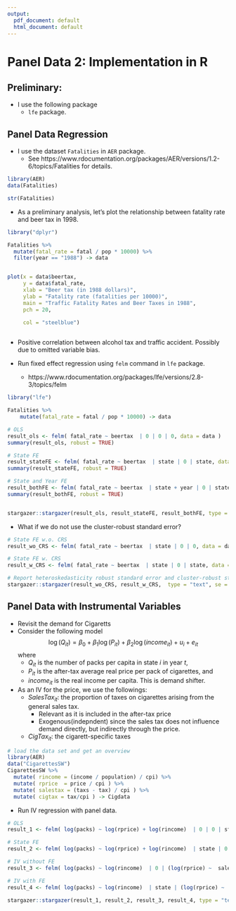```yaml
---
output:
  pdf_document: default
  html_document: default
---
```


# Panel Data 2: Implementation in R

## Preliminary:

- I use the following package
    - `lfe` package.

## Panel Data Regression

- I use the dataset `Fatalities` in `AER` package.
    - See https://www.rdocumentation.org/packages/AER/versions/1.2-6/topics/Fatalities for details.

```r

library(AER)
data(Fatalities)

str(Fatalities)

```

- As a preliminary analysis, let's plot the relationship between fatality rate and beer tax in 1998.

```r
library("dplyr")

Fatalities %>%
  mutate(fatal_rate = fatal / pop * 10000) %>% 
  filter(year == "1988") -> data


plot(x = data$beertax, 
     y = data$fatal_rate, 
     xlab = "Beer tax (in 1988 dollars)",
     ylab = "Fatality rate (fatalities per 10000)",
     main = "Traffic Fatality Rates and Beer Taxes in 1988",
     pch = 20, 
     
     col = "steelblue")



```

- Positive correlation between alcohol tax and traffic accident. Possibly due to omitted variable bias. 

- Run fixed effect regression using `felm` command in `lfe` package. 
    - https://www.rdocumentation.org/packages/lfe/versions/2.8-3/topics/felm
    

```r

library("lfe")

Fatalities %>%
    mutate(fatal_rate = fatal / pop * 10000) -> data

# OLS 
result_ols <- felm( fatal_rate ~ beertax  | 0 | 0 | 0, data = data )
summary(result_ols, robust = TRUE)

# State FE
result_stateFE <- felm( fatal_rate ~ beertax  | state | 0 | state, data = data )
summary(result_stateFE, robust = TRUE)

# State and Year FE
result_bothFE <- felm( fatal_rate ~ beertax  | state + year | 0 | state, data = data )
summary(result_bothFE, robust = TRUE)


stargazer::stargazer(result_ols, result_stateFE, result_bothFE, type = "text")


```

- What if we do not use the cluster-robust standard error?

```r

# State FE w.o. CRS
result_wo_CRS <- felm( fatal_rate ~ beertax  | state | 0 | 0, data = data )

# State FE w. CRS
result_w_CRS <- felm( fatal_rate ~ beertax  | state | 0 | state, data = data )

# Report heteroskedasticity robust standard error and cluster-robust standard errors
stargazer::stargazer(result_wo_CRS, result_w_CRS,  type = "text", se = list(summary(result_wo_CRS)$rse, NULL))

```


## Panel Data with Instrumental Variables

- Revisit the demand for Cigaretts
- Consider the following model
$$
\log (Q_{it}) = \beta_0 + \beta_1 \log (P_{it}) + \beta_2 \log(income_{it}) + u_i + e_{it}
$$
where 
    - $Q_{it}$ is the number of packs per capita in state $i$ in year $t$, 
    - $P_{it}$ is the after-tax average real price per pack of cigarettes, and 
    - $income_{it}$ is the real income per capita. This is demand shifter.
- As an IV for the price, we use the followings:
    - $SalesTax_{it}$: the proportion of taxes on cigarettes arising from the general sales tax.
        - Relevant as it is included in the after-tax price
        - Exogenous(indepndent) since the sales tax does not influence demand directly, but indirectly through the price.
    - $CigTax_{it}$: the cigarett-specific taxes
    
    
```r

# load the data set and get an overview
library(AER)
data("CigarettesSW")
CigarettesSW %>% 
  mutate( rincome = (income / population) / cpi) %>% 
  mutate( rprice  = price / cpi ) %>% 
  mutate( salestax = (taxs - tax) / cpi ) %>% 
  mutate( cigtax = tax/cpi ) -> Cigdata


```
    
- Run IV regression with panel data.

```r

# OLS
result_1 <- felm( log(packs) ~ log(rprice) + log(rincome)  | 0 | 0 | state, data = Cigdata )

# State FE
result_2 <- felm( log(packs) ~ log(rprice) + log(rincome)  | state | 0 | state, data = Cigdata )

# IV without FE
result_3 <- felm( log(packs) ~ log(rincome)  | 0 | (log(rprice) ~  salestax + cigtax) | state, data = Cigdata )

# IV with FE 
result_4 <- felm( log(packs) ~ log(rincome)  | state | (log(rprice) ~  salestax + cigtax) | state, data = Cigdata )

stargazer::stargazer(result_1, result_2, result_3, result_4, type = "text")


```


